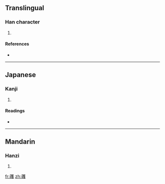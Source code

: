 {{also|彟}}
==Translingual==

===Han character===
{{Han char|rn=58|rad=彐|as=23|sn=26|four=|canj=尸戈廿人水 (SITOE)}}

# {{defn|Han|sort=彐23}}

====References====
* {{Han ref|kx=0362.330|dkj=09960|dj=0681.190|hdz=20963.120|uh=5F60|ud=24416}}

----

==Japanese==

===Kanji===
{{ja-kanji|grade=|rs=彐23}}

# {{defn|Japanese}}

====Readings====
* {{ja-readings|on=[[かく]] (kaku), [[わく]] (waku), [[かく]] (kaku), [[きゃく]] (kyaku), [[やく]] (yaku)|kun=[[はかる]] (hakaru)}}

----

==Mandarin==

===Hanzi===
{{cmn-hanzi|pin=[[huò]] ([[huo4]])|wg=huo<sup>4</sup>}}

# {{defn|Mandarin}}

[[fr:彠]]
[[zh:彠]]